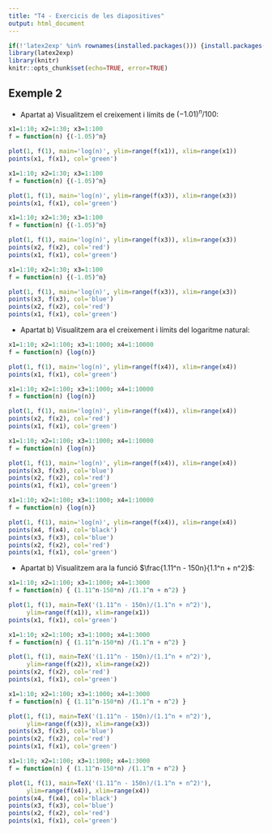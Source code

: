 ```yaml
---
title: "T4 - Exercicis de les diapositives"
output: html_document
---
```


```r
if(!'latex2exp' %in% rownames(installed.packages())) {install.packages('latex2exp')}
library(latex2exp)
library(knitr)
knitr::opts_chunk$set(echo=TRUE, error=TRUE)
```


## Exemple 2

* Apartat a) Visualitzem el creixement i límits de $(-1.01)^n/100$:


```r
x1=1:10; x2=1:30; x3=1:100
f = function(n) {(-1.05)^n}

plot(1, f(1), main='log(n)', ylim=range(f(x1)), xlim=range(x1))
points(x1, f(x1), col='green')
```

```r
x1=1:10; x2=1:30; x3=1:100
f = function(n) {(-1.05)^n}

plot(1, f(1), main='log(n)', ylim=range(f(x3)), xlim=range(x3))
points(x1, f(x1), col='green')
```

```r
x1=1:10; x2=1:30; x3=1:100
f = function(n) {(-1.05)^n}

plot(1, f(1), main='log(n)', ylim=range(f(x3)), xlim=range(x3))
points(x2, f(x2), col='red')
points(x1, f(x1), col='green')
```

```r
x1=1:10; x2=1:30; x3=1:100
f = function(n) {(-1.05)^n}

plot(1, f(1), main='log(n)', ylim=range(f(x3)), xlim=range(x3))
points(x3, f(x3), col='blue')
points(x2, f(x2), col='red')
points(x1, f(x1), col='green')
```




* Apartat b) Visualitzem ara el creixement i límits del logaritme natural:


```r
x1=1:10; x2=1:100; x3=1:1000; x4=1:10000
f = function(n) {log(n)}

plot(1, f(1), main='log(n)', ylim=range(f(x4)), xlim=range(x4))
points(x1, f(x1), col='green')
```

```r
x1=1:10; x2=1:100; x3=1:1000; x4=1:10000
f = function(n) {log(n)}

plot(1, f(1), main='log(n)', ylim=range(f(x4)), xlim=range(x4))
points(x2, f(x2), col='red')
points(x1, f(x1), col='green')
```

```r
x1=1:10; x2=1:100; x3=1:1000; x4=1:10000
f = function(n) {log(n)}

plot(1, f(1), main='log(n)', ylim=range(f(x4)), xlim=range(x4))
points(x3, f(x3), col='blue')
points(x2, f(x2), col='red')
points(x1, f(x1), col='green')
```

```r
x1=1:10; x2=1:100; x3=1:1000; x4=1:10000
f = function(n) {log(n)}

plot(1, f(1), main='log(n)', ylim=range(f(x4)), xlim=range(x4))
points(x4, f(x4), col='black')
points(x3, f(x3), col='blue')
points(x2, f(x2), col='red')
points(x1, f(x1), col='green')
```



* Apartat b) Visualitzem ara la funció $\frac{1.11^n - 150n}{1.1^n + n^2}$:

```r
x1=1:10; x2=1:100; x3=1:1000; x4=1:3000
f = function(n) { (1.11^n-150*n) /(1.1^n + n^2) }

plot(1, f(1), main=TeX('(1.11^n - 150n)/(1.1^n + n^2)'), 
     ylim=range(f(x1)), xlim=range(x1))
points(x1, f(x1), col='green')
```

```r
x1=1:10; x2=1:100; x3=1:1000; x4=1:3000
f = function(n) { (1.11^n-150*n) /(1.1^n + n^2) }

plot(1, f(1), main=TeX('(1.11^n - 150n)/(1.1^n + n^2)'), 
     ylim=range(f(x2)), xlim=range(x2))
points(x2, f(x2), col='red')
points(x1, f(x1), col='green')
```

```r
x1=1:10; x2=1:100; x3=1:1000; x4=1:3000
f = function(n) { (1.11^n-150*n) /(1.1^n + n^2) }

plot(1, f(1), main=TeX('(1.11^n - 150n)/(1.1^n + n^2)'), 
     ylim=range(f(x3)), xlim=range(x3))
points(x3, f(x3), col='blue')
points(x2, f(x2), col='red')
points(x1, f(x1), col='green')
```

```r
x1=1:10; x2=1:100; x3=1:1000; x4=1:3000
f = function(n) { (1.11^n-150*n) /(1.1^n + n^2) }

plot(1, f(1), main=TeX('(1.11^n - 150n)/(1.1^n + n^2)'), 
     ylim=range(f(x4)), xlim=range(x4))
points(x4, f(x4), col='black')
points(x3, f(x3), col='blue')
points(x2, f(x2), col='red')
points(x1, f(x1), col='green')
```